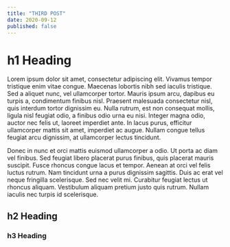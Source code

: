 ```yaml
---
title: "THIRD POST"
date: 2020-09-12
published: false
---
```


# h1 Heading


Lorem ipsum dolor sit amet, consectetur adipiscing elit. Vivamus tempor tristique enim vitae congue. Maecenas lobortis nibh sed iaculis tristique. Sed a aliquet nunc, vel ullamcorper tortor. Mauris ipsum arcu, dapibus eu turpis a, condimentum finibus nisl. Praesent malesuada consectetur nisl, quis interdum tortor dignissim eu. Nulla rutrum, est non consequat mollis, ligula nisl feugiat odio, a finibus odio urna eu nisi. Integer magna odio, auctor nec felis ut, laoreet imperdiet ante. In lacus purus, efficitur ullamcorper mattis sit amet, imperdiet ac augue. Nullam congue tellus feugiat arcu dignissim, at ullamcorper lectus tincidunt.

Donec in nunc et orci mattis euismod ullamcorper a odio. Ut porta ac diam vel finibus. Sed feugiat libero placerat purus finibus, quis placerat mauris suscipit. Fusce rhoncus congue lacus et tempor. Aenean at orci vel felis luctus rutrum. Nam tincidunt urna a purus dignissim sagittis. Duis ac erat vel neque fringilla scelerisque. Sed nec velit mi. Curabitur feugiat lectus ut rhoncus aliquam. Vestibulum aliquam pretium justo quis rutrum. Nullam iaculis nec turpis id scelerisque.

## h2 Heading

### h3 Heading
